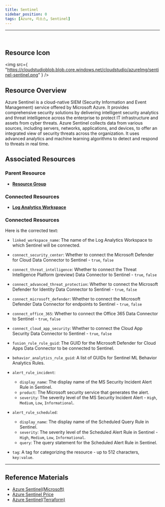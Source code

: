 ```yaml
---
title: Sentinel
sidebar_position: 0
tags: [Azure, 리소스, Sentinel]
---
```


<hr />
<br />

## Resource Icon

<img
    src={
        "https://cloudstudioblob.blob.core.windows.net/cloudstudio/azureImg/sentinel-sentinel.png"
    }
/>

## Resource Overview

Azure Sentinel is a cloud-native SIEM (Security Information and Event Management) service offered by Microsoft Azure. 
It provides comprehensive security solutions by delivering intelligent security analytics and threat intelligence across the enterprise to protect IT infrastructure and assets from cyber threats. 
Azure Sentinel collects data from various sources, including servers, networks, applications, and devices, to offer an integrated view of security threats across the organization. 
It uses advanced analytics and machine learning algorithms to detect and respond to threats in real time.

## Associated Resources

### Parent Resource

-   [**Resource Group**](https://docs.cstudio.app/docs/resource/azure/Base/ResourceGroup)

### Connected Resources

-   [**Log Analytics Workspace**](https://docs.cstudio.app/docs/resource/azure/LogAnalytics/LogAnalyticsWorkspace)

### Connected Resources

Here is the corrected text:

-   `linked_workspace_name`: The name of the Log Analytics Workspace to which Sentinel will be connected.

-   `connect_security_center`: Whether to connect the Microsoft Defender for Cloud Data Connector to Sentinel - `true`, `false`

-   `connect_threat_intelligence`: Whether to connect the Threat Intelligence Platform (preview) Data Connector to Sentinel - `true`, `false`

-   `connect_advanced_threat_protection`: Whether to connect the Microsoft Defender for Identity Data Connector to Sentinel - `true`, `false`

-   `connect_microsoft_defender`: Whether to connect the Microsoft Defender Data Connector for endpoints to Sentinel - `true`, `false`

-   `connect_office_365`: Whether to connect the Office 365 Data Connector to Sentinel - `true`, `false`

-   `connect_cloud_app_security`: Whether to connect the Cloud App Security Data Connector to Sentinel - `true`, `false`

-   `fusion_rule_rule_guid`: The GUID for the Microsoft Defender for Cloud Apps Data Connector to be connected to Sentinel.

-   `behavior_analytics_rule_guid`: A list of GUIDs for Sentinel ML Behavior Analytics Rules.

-   `alert_rule_incident`:

    -   `display_name`: The display name of the MS Security Incident Alert Rule in Sentinel.
    -   `product`: The Microsoft security service that generates the alert.
    -   `severity`: The severity level of the MS Security Incident Alert - `High`, `Medium`, `Low`, `Informational`.

-   `alert_rule_scheduled`:

    -   `display_name`: The display name of the Scheduled Query Rule in Sentinel.
    -   `severity`: The severity level of the Scheduled Alert Rule in Sentinel - `High`, `Medium`, `Low`, `Informational`.
    -   `query`: The query statement for the Scheduled Alert Rule in Sentinel.

-   `tag`: A tag for categorizing the resource - up to 512 characters, `key:value`.

---

## Reference Materials

-   [Azure Sentinel(Microsoft)](https://learn.microsoft.com/ko-kr/azure/sentinel/overview)
-   [Azure Sentinel Price](https://azure.microsoft.com/en-us/pricing/details/microsoft-sentinel/)
-   [Azure Sentinel(Terraform)](https://registry.terraform.io/providers/hashicorp/azurerm/latest/docs/resources/log_analytics_solution)
